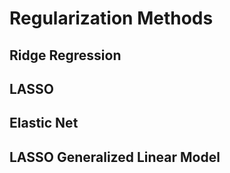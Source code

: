 # Regularization Methods

## Ridge Regression

## LASSO

## Elastic Net

## LASSO Generalized Linear Model